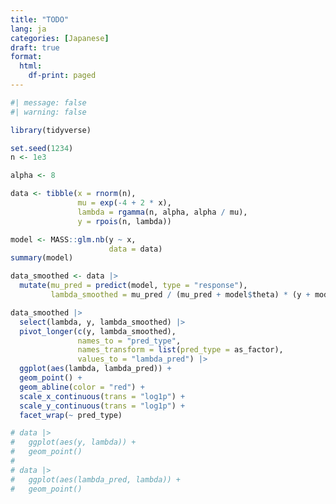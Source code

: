 ```yaml
---
title: "TODO"
lang: ja
categories: [Japanese]
draft: true
format:
  html:
    df-print: paged
---
```


```r
#| message: false
#| warning: false

library(tidyverse)

set.seed(1234)
n <- 1e3

alpha <- 8

data <- tibble(x = rnorm(n),
               mu = exp(-4 + 2 * x),
               lambda = rgamma(n, alpha, alpha / mu),
               y = rpois(n, lambda))

```

```r

model <- MASS::glm.nb(y ~ x,
                      data = data)
summary(model)

data_smoothed <- data |> 
  mutate(mu_pred = predict(model, type = "response"),
         lambda_smoothed = mu_pred / (mu_pred + model$theta) * (y + model$theta))

```

```r

data_smoothed |> 
  select(lambda, y, lambda_smoothed) |> 
  pivot_longer(c(y, lambda_smoothed),
               names_to = "pred_type",
               names_transform = list(pred_type = as_factor),
               values_to = "lambda_pred") |> 
  ggplot(aes(lambda, lambda_pred)) +
  geom_point() +
  geom_abline(color = "red") +
  scale_x_continuous(trans = "log1p") +
  scale_y_continuous(trans = "log1p") +
  facet_wrap(~ pred_type)

# data |> 
#   ggplot(aes(y, lambda)) + 
#   geom_point()
# 
# data |> 
#   ggplot(aes(lambda_pred, lambda)) +
#   geom_point()
```
